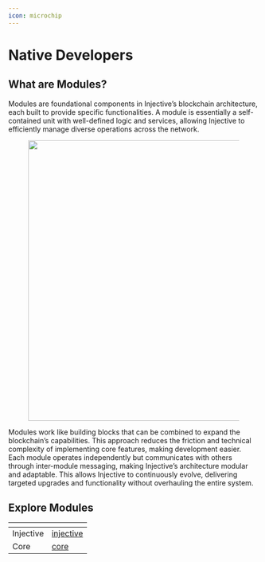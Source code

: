 ```yaml
---
icon: microchip
---
```


# Native Developers

## What are Modules?​

Modules are foundational components in Injective’s blockchain architecture, each built to provide specific functionalities. A module is essentially a self-contained unit with well-defined logic and services, allowing Injective to efficiently manage diverse operations across the network.

<figure><img src="https://lh7-rt.googleusercontent.com/docsz/AD_4nXemhQaBIt08mqak4lODzMNP73IvSnPLjfRohlMwLMn51Ut9kTGOKrCRqolsy4j1I0ca3zFe8-a6xrOalOkpc2HWJYuDESKFVKJdc6xv6NNCY4IY-n3MuY8t4Dz_qujBI4aQg7KpHetfP3b_XPg0wALZq8Dr?key=SrpUIxF4ydd4ZLyJCcX74Q" alt="" width="563" /><figcaption></figcaption></figure>

Modules work like building blocks that can be combined to expand the blockchain’s capabilities. This approach reduces the friction and technical complexity of implementing core features, making development easier. Each module operates independently but communicates with others through inter-module messaging, making Injective’s architecture modular and adaptable. This allows Injective to continuously evolve, delivering targeted upgrades and functionality without overhauling the entire system.

## Explore Modules

<table data-view="cards" data-full-width="false"><thead><tr><th></th><th data-hidden data-card-target data-type="content-ref"></th></tr></thead><tbody><tr><td>Injective</td><td><a href="injective/">injective</a></td></tr><tr><td>Core</td><td><a href="core/">core</a></td></tr></tbody></table>

